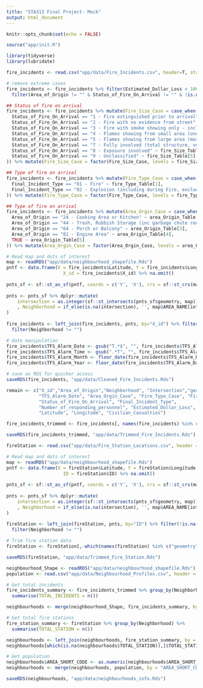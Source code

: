 ```yaml
---
title: "STA313 Final Project- Mock"
output: html_document
---
```


```r
knitr::opts_chunk$set(echo = FALSE)

source("app/init.R")

library(tidyverse)
library(lubridate)

fire_incidents <- read.csv("app/data/Fire_Incidents.csv", header=T, stringsAsFactors = T)   

```


```r

# remove extreme cases
fire_incidents <- fire_incidents %>% filter(Estimated_Dollar_Loss < 1000000 & Number_of_responding_personnel != 1275) %>%
  filter(Area_of_Origin != "" & Status_of_Fire_On_Arrival != "" & !is.na(Status_of_Fire_On_Arrival))

## Status of fire on arrival
fire_incidents <- fire_incidents %>% mutate(Fire_Size_Case = case_when(
  Status_of_Fire_On_Arrival == "1 - Fire extinguished prior to arrival" ~ fire_Size_Table[1],
  Status_of_Fire_On_Arrival == "2 - Fire with no evidence from street" ~ fire_Size_Table[2],
  Status_of_Fire_On_Arrival == "3 - Fire with smoke showing only - including vehicle, outdoor fires" ~ fire_Size_Table[3],
  Status_of_Fire_On_Arrival == "4 - Flames showing from small area (one storey or less, part of a vehicle, outdoor)" ~ fire_Size_Table[3],
  Status_of_Fire_On_Arrival == "5 - Flames showing from large area (more than one storey, large area outdoors)" ~ fire_Size_Table[4],
  Status_of_Fire_On_Arrival == "7 - Fully involved (total structure, vehicle, spreading outdoor fire)" ~ fire_Size_Table[4],
  Status_of_Fire_On_Arrival == "8 - Exposure involved" ~ fire_Size_Table[4],
  Status_of_Fire_On_Arrival == "9 - Unclassified" ~ fire_Size_Table[5],
)) %>% mutate(Fire_Size_Case = factor(Fire_Size_Case, levels = fire_Size_Table))

## Type of fire on arrival
fire_incidents <- fire_incidents %>% mutate(Fire_Type_Case = case_when(
  Final_Incident_Type == "01 - Fire" ~ fire_Type_Table[1],
  Final_Incident_Type == "02 - Explosion (including during Fire, excluding Codes 3 & 11-13)" ~ fire_Type_Table[2]
)) %>% mutate(Fire_Type_Case = factor(Fire_Type_Case, levels = fire_Type_Table))

## Type of fire on arrival
fire_incidents <- fire_incidents %>% mutate(Area_Orgin_Case = case_when(
  Area_of_Origin == "24 - Cooking Area or Kitchen" ~ area_Origin_Table[1],
  Area_of_Origin == "44 - Trash, Rubbish Storage (inc garbage chute room, garbage/industri" ~ area_Origin_Table[2],
  Area_of_Origin == "64 - Porch or Balcony" ~ area_Origin_Table[3],
  Area_of_Origin == "81 - Engine Area" ~ area_Origin_Table[4],
  TRUE ~ area_Origin_Table[5]
)) %>% mutate(Area_Orgin_Case = factor(Area_Orgin_Case, levels = area_Origin_Table))

# Read map and dots of interest
map <- readRDS("app/data/neighbourhood_shapefile.Rds")
pntf <- data.frame(X = fire_incidents$Latitude, Y = fire_incidents$Longitude,
                     X_id = fire_incidents$X_id) %>% na.omit() 
  
pnts_sf <- sf::st_as_sf(pntf, coords = c('Y', 'X'), crs = sf::st_crs(map))
  
pnts <- pnts_sf %>% dplyr::mutate(
    intersection = as.integer(sf::st_intersects(pnts_sf$geometry, map))
    , Neighborhood = if_else(is.na(intersection), '', map$AREA_NAME[intersection])
) 
  
fire_incidents <- left_join(fire_incidents, pnts, by="X_id") %>% filter(!is.na(Neighborhood)) %>% 
  filter(Neighborhood != "")

# date manipulation
fire_incidents$TFS_Alarm_Date <- gsub("T.*$", "", fire_incidents$TFS_Alarm_Time) %>% as.Date()
fire_incidents$TFS_Alarm_Time <- gsub(".*T", "", fire_incidents$TFS_Alarm_Time) 
fire_incidents$TFS_Alarm_Month <- floor_date(fire_incidents$TFS_Alarm_Date, "month")
fire_incidents$TFS_Alarm_Year <- floor_date(fire_incidents$TFS_Alarm_Date, "year")

# save as RDS for quicker access
saveRDS(fire_incidents, "app/data/Cleaned_Fire_Incidents.Rds")

```

```r

remain <- c("X_id","Area_of_Origin","Neighborhood", "Intersection","geometry", "TFS_Alarm_Year", "TFS_Alarm_Month", 
            "TFS_Alarm_Date", "Area_Orgin_Case", "Fire_Type_Case", "Fire_Size_Case",
            "Status_of_Fire_On_Arrival", "Final_Incident_Type",
            "Number_of_responding_personnel", "Estimated_Dollar_Loss",
            "Latitude", "Longitude", "Civilian_Casualties")

fire_incidents_trimmed <- fire_incidents[, names(fire_incidents) %in% remain]

saveRDS(fire_incidents_trimmed, "app/data/Trimmed_Fire_Incidents.Rds")

```

```r

fireStation <- read.csv("app/data/Fire_Station_Locations.csv", header = T)

# Read map and dots of interest
map <- readRDS("app/data/neighbourhood_shapefile.Rds")
pntf <- data.frame(X = fireStation$Latitude, Y = fireStation$Longitude,
                     ID = fireStation$ID) %>% na.omit() 
  
pnts_sf <- sf::st_as_sf(pntf, coords = c('Y', 'X'), crs = sf::st_crs(map))
  
pnts <- pnts_sf %>% dplyr::mutate(
    intersection = as.integer(sf::st_intersects(pnts_sf$geometry, map))
    , Neighborhood = if_else(is.na(intersection), '', map$AREA_NAME[intersection])
) 
  
fireStation <- left_join(fireStation, pnts, by="ID") %>% filter(!is.na(Neighborhood)) %>% 
  filter(Neighborhood != "")

# Trim fire station data
fireStation <- fireStation[,-which(names(fireStation) %in% c("geometry", "intersection"))]

saveRDS(fireStation, "app/data/Trimmed_Fire_Station.Rds")

```

```r

neighbourhood_Shape <- readRDS("app/data/neighbourhood_shapefile.Rds")
population <- read.csv("app/data/Neighbourhood_Profiles.csv", header = T, stringsAsFactors = F)

# Get total incidents
fire_incidents_summary <- fire_incidents_trimmed %>% group_by(Neighborhood) %>%
  summarise(TOTAL_INCIDENTS = n())

neighbourhoods <- merge(neighbourhood_Shape, fire_incidents_summary, by.x = "AREA_NAME", by.y="Neighborhood")

# Get total fire stations
fire_station_summary <- fireStation %>% group_by(Neighborhood) %>%
  summarise(TOTAL_STATION = n())

neighbourhoods <- left_join(neighbourhoods, fire_station_summary, by = c("AREA_NAME" = "Neighborhood"))
neighbourhoods[which(is.na(neighbourhoods$TOTAL_STATION)),]$TOTAL_STATION <- 0

# Get population 
neighbourhoods$AREA_SHORT_CODE <- as.numeric(neighbourhoods$AREA_SHORT_CODE)
neighbourhoods <- merge(neighbourhoods, population, by = "AREA_SHORT_CODE")

saveRDS(neighbourhoods, "app/data/neighbourhoods_info.Rds")

```